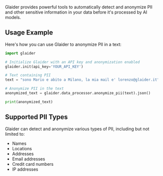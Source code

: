 
Glaider provides powerful tools to automatically detect and anonymize PII and other sensitive information in your data before it's processed by AI models.

## Usage Example

Here's how you can use Glaider to anonymize PII in a text:

```python
import glaider

# Initialize Glaider with an API key and anonymization enabled
glaider.init(api_key='YOUR_API_KEY')

# Text containing PII
text = "sono Mario e abito a Milano, la mia mail e' lorenzo@glaider.it"

# Anonymize PII in the text
anonymized_text = glaider.data_processor.anonymize_pii(text).json()

print(anonymized_text)
```

## Supported PII Types

Glaider can detect and anonymize various types of PII, including but not limited to:

- Names
- Locations
- Addresses
- Email addresses
- Credit card numbers
- IP addresses
